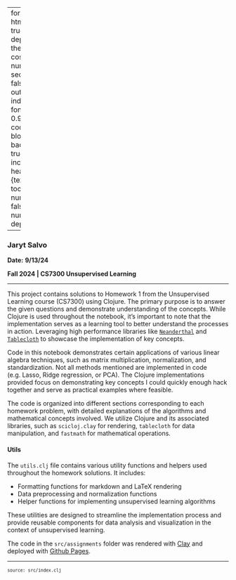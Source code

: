 
---
format:
  html: {toc: true, toc-depth: 3, theme: cosmo, number-sections: false, output-file: index.html}
fontsize: 0.9em
code-block-background: true
include-in-header: {text: '<link rel = "icon" href = "data:," />'}
toc-title-numbers: false
number-depth: 0

---
<style></style><style>.printedClojure .sourceCode {
  background-color: transparent;
  border-style: none;
}
</style><style>.clay-limit-image-width .clay-image {max-width: 100%}
.clay-side-by-side .sourceCode {margin: 0}
.clay-side-by-side {margin: 1em 0}
</style>
<script src="index_files/md-default0.js" type="text/javascript"></script><script src="index_files/md-default1.js" type="text/javascript"></script>


### Jaryt Salvo
**Date:** **9/13/24**

**Fall 2024 | CS7300 Unsupervised Learning**

*************

This project contains solutions to Homework 1 from the Unsupervised Learning course (CS7300) using Clojure. The primary purpose is to answer the given questions and demonstrate understanding of the concepts. While Clojure is used throughout the notebook, it's important to note that the implementation serves as a learning tool to better understand the processes in action. Leveraging high performance libraries like [`Neanderthal`](https://neanderthal.uncomplicate.org/) and [`Tablecloth`](https://github.com/scicloj/tablecloth) to showcase the implementation of key concepts.

Code in this notebook demonstrates certain applications of various linear algebra techniques, such as matrix multiplication, normalization, and standardization. Not all methods mentioned are implemented in code (e.g. Lasso, Ridge regression, or PCA). The Clojure implementations provided focus on demonstrating key concepts I could quickly enough hack together and serve as practical examples where feasible.

The code is organized into different sections corresponding to each homework problem, with detailed explanations of the algorithms and mathematical concepts involved. We utilize Clojure and its associated libraries, such as `scicloj.clay` for rendering, `tablecloth` for data manipulation, and `fastmath` for mathematical operations.

#### Utils

The `utils.clj` file contains various utility functions and helpers used throughout the homework solutions. It includes:

- Formatting functions for markdown and LaTeX rendering
- Data preprocessing and normalization functions
- Helper functions for implementing unsupervised learning algorithms

These utilities are designed to streamline the implementation process and provide reusable components for data analysis and visualization in the context of unsupervised learning.

The code in the `src/assignments` folder was rendered with [Clay](https://scicloj.github.io/clay/) and deployed with [Github Pages](https://pages.github.com/).


```{=html}
<div style="background-color:grey;height:2px;width:100%;"></div>
```



```{=html}
<div><pre><small><small>source: src/index.clj</small></small></pre></div>
```
